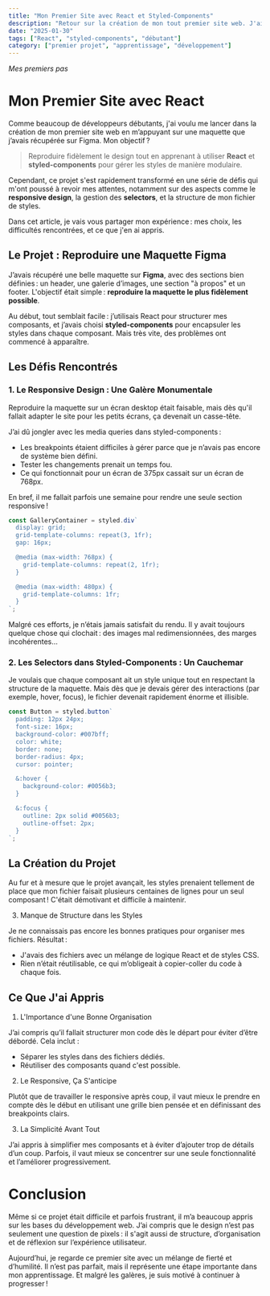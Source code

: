 ```yaml
---
title: "Mon Premier Site avec React et Styled-Components"
description: "Retour sur la création de mon tout premier site web. J'ai utilisé React et styled-components en me basant sur une maquette Figma. Découvrez les défis rencontrés, notamment le responsive et la gestion des styles."
date: "2025-01-30"
tags: ["React", "styled-components", "débutant"]
category: ["premier projet", "apprentissage", "développement"]
---
```


_Mes premiers pas_

# Mon Premier Site avec React

Comme beaucoup de développeurs débutants, j'ai voulu me lancer dans la création de mon premier site web en m’appuyant sur une maquette que j’avais récupérée sur Figma. Mon objectif ?

> Reproduire fidèlement le design tout en apprenant à utiliser **React** et **styled-components** pour gérer les styles de manière modulaire.

Cependant, ce projet s'est rapidement transformé en une série de défis qui m'ont poussé à revoir mes attentes, notamment sur des aspects comme le **responsive design**, la gestion des **selectors**, et la structure de mon fichier de styles.

Dans cet article, je vais vous partager mon expérience : mes choix, les difficultés rencontrées, et ce que j'en ai appris.

## Le Projet : Reproduire une Maquette Figma

J’avais récupéré une belle maquette sur **Figma**, avec des sections bien définies : un header, une galerie d’images, une section "à propos" et un footer. L'objectif était simple : **reproduire la maquette le plus fidèlement possible**.

Au début, tout semblait facile : j’utilisais React pour structurer mes composants, et j’avais choisi **styled-components** pour encapsuler les styles dans chaque composant. Mais très vite, des problèmes ont commencé à apparaître.

## Les Défis Rencontrés

### 1. Le Responsive Design : Une Galère Monumentale

Reproduire la maquette sur un écran desktop était faisable, mais dès qu'il fallait adapter le site pour les petits écrans, ça devenait un casse-tête.

J’ai dû jongler avec les media queries dans styled-components :

- Les breakpoints étaient difficiles à gérer parce que je n’avais pas encore de système bien défini.
- Tester les changements prenait un temps fou.
- Ce qui fonctionnait pour un écran de 375px cassait sur un écran de 768px.

En bref, il me fallait parfois une semaine pour rendre une seule section responsive !

```jsx
const GalleryContainer = styled.div`
  display: grid;
  grid-template-columns: repeat(3, 1fr);
  gap: 16px;

  @media (max-width: 768px) {
    grid-template-columns: repeat(2, 1fr);
  }

  @media (max-width: 480px) {
    grid-template-columns: 1fr;
  }
`;
```

Malgré ces efforts, je n’étais jamais satisfait du rendu. Il y avait toujours quelque chose qui clochait : des images mal redimensionnées, des marges incohérentes…

### 2. Les Selectors dans Styled-Components : Un Cauchemar

Je voulais que chaque composant ait un style unique tout en respectant la structure de la maquette. Mais dès que je devais gérer des interactions (par exemple, hover, focus), le fichier devenait rapidement énorme et illisible.

```jsx
const Button = styled.button`
  padding: 12px 24px;
  font-size: 16px;
  background-color: #007bff;
  color: white;
  border: none;
  border-radius: 4px;
  cursor: pointer;

  &:hover {
    background-color: #0056b3;
  }

  &:focus {
    outline: 2px solid #0056b3;
    outline-offset: 2px;
  }
`;
```

## La Création du Projet

Au fur et à mesure que le projet avançait, les styles prenaient tellement de place que mon fichier faisait plusieurs centaines de lignes pour un seul composant ! C'était démotivant et difficile à maintenir.

3. Manque de Structure dans les Styles

Je ne connaissais pas encore les bonnes pratiques pour organiser mes fichiers. Résultat :

- J'avais des fichiers avec un mélange de logique React et de styles CSS.
- Rien n’était réutilisable, ce qui m’obligeait à copier-coller du code à chaque fois.

## Ce Que J'ai Appris

1. L'Importance d'une Bonne Organisation

J’ai compris qu’il fallait structurer mon code dès le départ pour éviter d’être débordé. Cela inclut :

- Séparer les styles dans des fichiers dédiés.
- Réutiliser des composants quand c'est possible.

2. Le Responsive, Ça S'anticipe

Plutôt que de travailler le responsive après coup, il vaut mieux le prendre en compte dès le début en utilisant une grille bien pensée et en définissant des breakpoints clairs.

3. La Simplicité Avant Tout

J’ai appris à simplifier mes composants et à éviter d’ajouter trop de détails d’un coup. Parfois, il vaut mieux se concentrer sur une seule fonctionnalité et l’améliorer progressivement.

# Conclusion

Même si ce projet était difficile et parfois frustrant, il m’a beaucoup appris sur les bases du développement web. J’ai compris que le design n’est pas seulement une question de pixels : il s'agit aussi de structure, d’organisation et de réflexion sur l’expérience utilisateur.

Aujourd’hui, je regarde ce premier site avec un mélange de fierté et d’humilité. Il n’est pas parfait, mais il représente une étape importante dans mon apprentissage. Et malgré les galères, je suis motivé à continuer à progresser !
